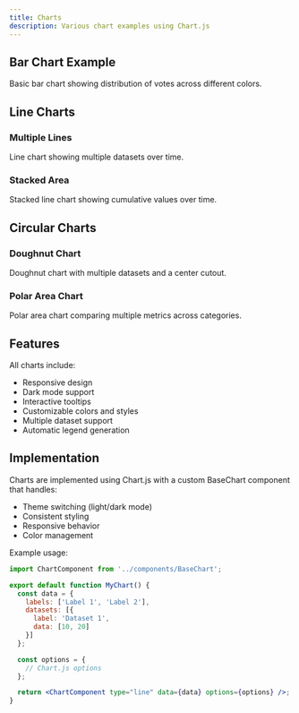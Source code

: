 ```yaml
---
title: Charts
description: Various chart examples using Chart.js
---
```




## Bar Chart Example

Basic bar chart showing distribution of votes across different colors.

<BarChart client:load />

## Line Charts

### Multiple Lines

Line chart showing multiple datasets over time.

<LineChart client:load />

### Stacked Area

Stacked line chart showing cumulative values over time.

<StackedLineChart client:load />

## Circular Charts

### Doughnut Chart

Doughnut chart with multiple datasets and a center cutout.

<DoughnutChart client:load />

### Polar Area Chart

Polar area chart comparing multiple metrics across categories.

<PolarChart client:load />

## Features

All charts include:

- Responsive design
- Dark mode support
- Interactive tooltips
- Customizable colors and styles
- Multiple dataset support
- Automatic legend generation

## Implementation

Charts are implemented using Chart.js with a custom BaseChart component that handles:

- Theme switching (light/dark mode)
- Consistent styling
- Responsive behavior
- Color management

Example usage:

```jsx
import ChartComponent from '../components/BaseChart';

export default function MyChart() {
  const data = {
    labels: ['Label 1', 'Label 2'],
    datasets: [{
      label: 'Dataset 1',
      data: [10, 20]
    }]
  };

  const options = {
    // Chart.js options
  };

  return <ChartComponent type="line" data={data} options={options} />;
}

